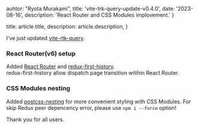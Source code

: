 
  auhtor: "Ryota Murakami",
  title: 'vite-trk-query-update-v0.4.0',
  date: '2023-08-16',
  description: 'React Router and CSS Modules implovement.'
}

  title: article.title,
  description: article.description,
}

I've just updated [vite-rtk-query](https://github.com/laststance/vite-rtk-query).

### React Router(v6) setup

Added [React Router](https://reactrouter.com/en/main) and [redux-first-history](https://github.com/salvoravida/redux-first-history).\
redux-first-history allow dispatch page transition witihin React Router.

### CSS Modules nesting

Added [postcss-nesting](https://www.npmjs.com/package/postcss-nesting) for more convenient styling with CSS Modules.
For skip Redux peer depencency error, please use `npm i --force` option!

Thank you for all users.
